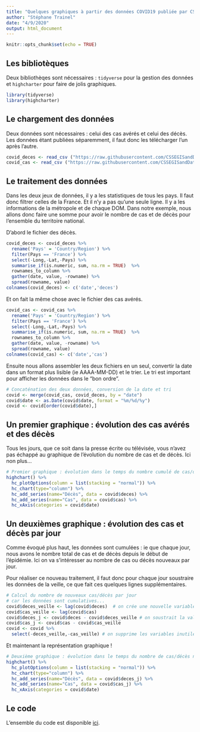 ```yaml
---
title: "Quelques graphiques à partir des données COVID19 publiée par CSSEDISandData"
author: "Stéphane Trainel"
date: "4/9/2020"
output: html_document
---
```


```r
knitr::opts_chunk$set(echo = TRUE)
```

## Les bibliotèques

Deux bibliothèqes sont nécessaires : `tidyverse` pour la gestion des données et `highcharter` pour faire de jolis graphiques.

```r
library(tidyverse)
library(highcharter)
```

## Le chargement des données

Deux données sont nécessaires : celui des cas avérés et celui des décès. Les données étant publiées séparemment, il faut donc les télécharger l'un après l'autre.

```r
covid_deces <- read_csv ("https://raw.githubusercontent.com/CSSEGISandData/COVID-19/master/csse_covid_19_data/csse_covid_19_time_series/time_series_covid19_deaths_global.csv")
covid_cas <- read_csv ("https://raw.githubusercontent.com/CSSEGISandData/COVID-19/master/csse_covid_19_data/csse_covid_19_time_series/time_series_covid19_confirmed_global.csv")
```

## Le traitement des données

Dans les deux jeux de données, il y a les statistiques de tous les pays. Il faut donc filtrer celles de la France. Et il n'y a pas qu'une seule ligne. Il y a les informations de la métropole et de chaque DOM. Dans notre exemple, nous allons donc faire une somme pour avoir le nombre de cas et de décès pour l'ensemble du territoire national.

D'abord le fichier des décès.

```r
covid_deces <- covid_deces %>%
  rename('Pays' = 'Country/Region') %>%
  filter(Pays == 'France') %>%
  select(-Long,-Lat,-Pays) %>%
  summarise_if(is.numeric, sum, na.rm = TRUE)  %>% 
  rownames_to_column %>%
  gather(date, value, -rowname) %>% 
  spread(rowname, value)
colnames(covid_deces) <- c('date','deces')
```

Et on fait la même chose avec le fichier des cas avérés.

```r
covid_cas <- covid_cas %>%
  rename('Pays' = 'Country/Region') %>%
  filter(Pays == 'France') %>%
  select(-Long,-Lat,-Pays) %>%
  summarise_if(is.numeric, sum, na.rm = TRUE)  %>% 
  rownames_to_column %>%
  gather(date, value, -rowname) %>% 
  spread(rowname, value)
colnames(covid_cas) <- c('date','cas')
```

Ensuite nous allons assembler les deux fichiers en un seul, convertir la date dans un format plus lisible (ie AAAA-MM-DD) et le trier. Le tri est important pour afficher les données dans le "bon ordre".

```r
# Concaténation des deux données, conversion de la date et tri
covid <- merge(covid_cas, covid_deces, by = "date")
covid$date <- as.Date(covid$date, format = "%m/%d/%y")
covid <- covid[order(covid$date),]
```

## Un premier graphique : évolution des cas avérés et des décès

Tous les jours, que ce soit dans la presse écrite ou télévisée, vous n'avez pas échappé au graphique de l'évolution du nombre de cas et de décès. Ici non plus... 

```r
# Premier graphique : évolution dans le temps du nombre cumulé de cas/décès
highchart() %>%
  hc_plotOptions(column = list(stacking = "normal")) %>%
  hc_chart(type="column") %>%
  hc_add_series(name="Décès", data = covid$deces) %>%
  hc_add_series(name="Cas", data = covid$cas) %>%
  hc_xAxis(categories = covid$date) 
```

## Un deuxièmes graphique : évolution des cas et décès par jour

Comme évoqué plus haut, les données sont cumulées : ie que chaque jour, nous avons le nombre total
de cas et de décès depuis le début de l'épidémie. 
Ici on va s'intéresser au nombre de cas ou décès nouveaux par jour.

Pour réaliser ce nouveau traitement, il faut donc pour chaque jour soustraire les données de la veille, ce que fait ces quelques lignes supplémentaires.

```r
# Calcul du nombre de nouveaux cas/décès par jour
# car les données sont cumulatives...
covid$deces_veille <- lag(covid$deces)  # on crée une nouvelle variable avec la valeur du jour précédent
covid$cas_veille <- lag(covid$cas)
covid$deces_j <- covid$deces - covid$deces_veille # on soustrait la valeur du jour précédent à la valeur du jour
covid$cas_j <- covid$cas - covid$cas_veille
covid <- covid %>%
  select(-deces_veille,-cas_veille) # on supprime les variables inutiles
```

Et maintenant la représentation graphique !

```r
# Deuxième graphique : évolution dans le temps du nombre de cas/décès nouveaux chaque jour
highchart() %>%
  hc_plotOptions(column = list(stacking = "normal")) %>%
  hc_chart(type="column") %>%
  hc_add_series(name="Décès", data = covid$deces_j) %>%
  hc_add_series(name="Cas", data = covid$cas_j) %>%
  hc_xAxis(categories = covid$date) 
```

## Le code

L'ensemble du code est disponible [ici]().
